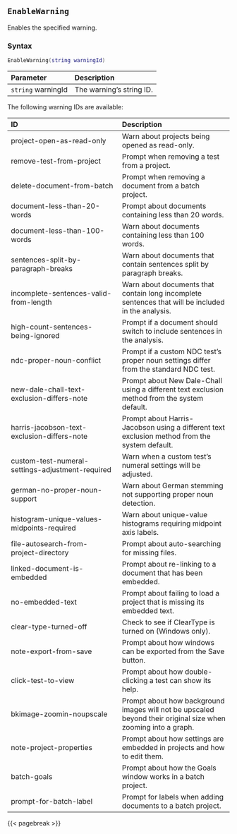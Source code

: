 ## `EnableWarning`

Enables\index{warnings!enabling} the specified warning.

### Syntax {-}

``` .lua
EnableWarning(string warningId)
```

**Parameter** | **Description**
| :-- | :-- |
`string` warningId | The warning's string ID.

The following warning IDs are available:

**ID** | **Description**
| :-- | :-- |
project-open-as-read-only  |  Warn about projects being opened as read-only.
remove-test-from-project  |  Prompt when removing a test from a project.
delete-document-from-batch  |  Prompt when removing a document from a batch project.
document-less-than-20-words |  Prompt about documents containing less than 20 words.
document-less-than-100-words  | Warn about documents containing less than 100 words.
sentences-split-by-paragraph-breaks  |  Warn about documents that contain sentences split by paragraph breaks.
incomplete-sentences-valid-from-length  |  Warn about documents that contain long incomplete sentences that will be included in the analysis.
high-count-sentences-being-ignored  |  Prompt if a document should switch to include sentences in the analysis.
ndc-proper-noun-conflict  |  Prompt if a custom NDC test's proper noun settings differ from the standard NDC test.
new-dale-chall-text-exclusion-differs-note  |  Prompt about New Dale-Chall using a different text exclusion method from the system default.
harris-jacobson-text-exclusion-differs-note  |  Prompt about Harris-Jacobson using a different text exclusion method from the system default.
custom-test-numeral-settings-adjustment-required  |  Warn when a custom test's numeral settings will be adjusted.
german-no-proper-noun-support  |  Warn about German stemming not supporting proper noun detection.
histogram-unique-values-midpoints-required  |  Warn about unique-value histograms requiring midpoint axis labels.
file-autosearch-from-project-directory  |  Prompt about auto-searching for missing files.
linked-document-is-embedded  |  Prompt about re-linking to a document that has been embedded.
no-embedded-text  | Prompt about failing to load a project that is missing its embedded text.
clear-type-turned-off  |  Check to see if ClearType is turned on (Windows only).
note-export-from-save  |  Prompt about how windows can be exported from the Save button.
click-test-to-view  | Prompt about how double-clicking a test can show its help.
bkimage-zoomin-noupscale  |  Prompt about how background images will not be upscaled beyond their original size when zooming into a graph.
note-project-properties  |  Prompt about how settings are embedded in projects and how to edit them.
batch-goals  |  Prompt about how the Goals window works in a batch project.
prompt-for-batch-label  |  Prompt for labels when adding documents to a batch project.

{{< pagebreak >}}
